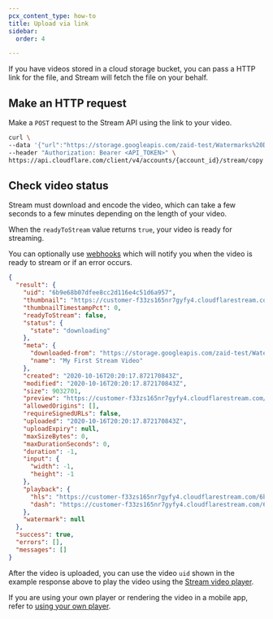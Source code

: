 ```yaml
---
pcx_content_type: how-to
title: Upload via link
sidebar:
  order: 4

---
```



If you have videos stored in a cloud storage bucket, you can pass a HTTP link for the file, and Stream will fetch the file on your behalf.

## Make an HTTP request

Make a `POST` request to the Stream API using the link to your video.

```bash
curl \
--data '{"url":"https://storage.googleapis.com/zaid-test/Watermarks%20Demo/cf-ad-original.mp4","meta":{"name":"My First Stream Video"}}' \
--header "Authorization: Bearer <API_TOKEN>" \
https://api.cloudflare.com/client/v4/accounts/{account_id}/stream/copy
```

## Check video status

Stream must download and encode the video, which can take a few seconds to a few minutes depending on the length of your video.

When the `readyToStream` value returns `true`, your video is ready for streaming.

You can optionally use [webhooks](/stream/manage-video-library/using-webhooks/) which will notify you when the video is ready to stream or if an error occurs.

```json {3,6}
{
  "result": {
    "uid": "6b9e68b07dfee8cc2d116e4c51d6a957",
    "thumbnail": "https://customer-f33zs165nr7gyfy4.cloudflarestream.com/6b9e68b07dfee8cc2d116e4c51d6a957/thumbnails/thumbnail.jpg",
    "thumbnailTimestampPct": 0,
    "readyToStream": false,
    "status": {
      "state": "downloading"
    },
    "meta": {
      "downloaded-from": "https://storage.googleapis.com/zaid-test/Watermarks%20Demo/cf-ad-original.mp4",
      "name": "My First Stream Video"
    },
    "created": "2020-10-16T20:20:17.872170843Z",
    "modified": "2020-10-16T20:20:17.872170843Z",
    "size": 9032701,
    "preview": "https://customer-f33zs165nr7gyfy4.cloudflarestream.com/6b9e68b07dfee8cc2d116e4c51d6a957/watch",
    "allowedOrigins": [],
    "requireSignedURLs": false,
    "uploaded": "2020-10-16T20:20:17.872170843Z",
    "uploadExpiry": null,
    "maxSizeBytes": 0,
    "maxDurationSeconds": 0,
    "duration": -1,
    "input": {
      "width": -1,
      "height": -1
    },
    "playback": {
      "hls": "https://customer-f33zs165nr7gyfy4.cloudflarestream.com/6b9e68b07dfee8cc2d116e4c51d6a957/manifest/video.m3u8",
      "dash": "https://customer-f33zs165nr7gyfy4.cloudflarestream.com/6b9e68b07dfee8cc2d116e4c51d6a957/manifest/video.mpd"
    },
    "watermark": null
  },
  "success": true,
  "errors": [],
  "messages": []
}
```

After the video is uploaded, you can use the video `uid` shown in the example response above to play the video using the [Stream video player](/stream/viewing-videos/using-the-stream-player/). 

If you are using your own player or rendering the video in a mobile app, refer to [using your own player](/stream/viewing-videos/using-the-stream-player/using-the-player-api/).
